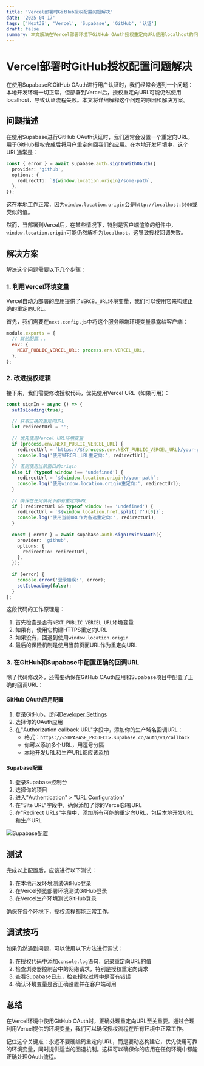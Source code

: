 ```yaml
---
title: 'Vercel部署时GitHub授权配置问题解决'
date: '2025-04-17'
tags: ['NextJS', 'Vercel', 'Supabase', 'GitHub', '认证']
draft: false
summary: 本文解决在Vercel部署环境下GitHub OAuth授权重定向URL使用localhost的问题，确保授权流程在生产环境正常工作。
---
```


# Vercel部署时GitHub授权配置问题解决

在使用Supabase和GitHub OAuth进行用户认证时，我们经常会遇到一个问题：本地开发环境一切正常，但部署到Vercel后，授权重定向URL可能仍然使用localhost，导致认证流程失败。本文将详细解释这个问题的原因和解决方案。

## 问题描述

在使用Supabase进行GitHub OAuth认证时，我们通常会设置一个重定向URL，用于GitHub授权完成后将用户重定向回我们的应用。在本地开发环境中，这个URL通常是：

```typescript
const { error } = await supabase.auth.signInWithOAuth({
  provider: 'github',
  options: {
    redirectTo: `${window.location.origin}/some-path`,
  },
});
```

这在本地工作正常，因为`window.location.origin`会是`http://localhost:3000`或类似的值。

然而，当部署到Vercel后，在某些情况下，特别是客户端渲染的组件中，`window.location.origin`可能仍然解析为`localhost`，这导致授权回调失败。

## 解决方案

解决这个问题需要以下几个步骤：

### 1. 利用Vercel环境变量

Vercel自动为部署的应用提供了`VERCEL_URL`环境变量，我们可以使用它来构建正确的重定向URL。

首先，我们需要在`next.config.js`中将这个服务器端环境变量暴露给客户端：

```javascript
module.exports = {
  // 其他配置...
  env: {
    NEXT_PUBLIC_VERCEL_URL: process.env.VERCEL_URL,
  },
};
```

### 2. 改进授权逻辑

接下来，我们需要修改授权代码，优先使用Vercel URL（如果可用）：

```typescript
const signIn = async () => {
  setIsLoading(true);
  
  // 获取正确的重定向URL
  let redirectUrl = '';
  
  // 优先使用Vercel URL环境变量
  if (process.env.NEXT_PUBLIC_VERCEL_URL) {
    redirectUrl = `https://${process.env.NEXT_PUBLIC_VERCEL_URL}/your-path`;
    console.log('使用VERCEL_URL重定向:', redirectUrl);
  } 
  // 否则使用当前窗口的origin
  else if (typeof window !== 'undefined') {
    redirectUrl = `${window.location.origin}/your-path`;
    console.log('使用window.location.origin重定向:', redirectUrl);
  }
  
  // 确保在任何情况下都有重定向URL
  if (!redirectUrl && typeof window !== 'undefined') {
    redirectUrl = `${window.location.href.split('?')[0]}`;
    console.log('使用当前URL作为备选重定向:', redirectUrl);
  }
  
  const { error } = await supabase.auth.signInWithOAuth({
    provider: 'github',
    options: {
      redirectTo: redirectUrl,
    },
  });
  
  if (error) {
    console.error('登录错误:', error);
    setIsLoading(false);
  }
};
```

这段代码的工作原理是：
1. 首先检查是否有`NEXT_PUBLIC_VERCEL_URL`环境变量
2. 如果有，使用它构建HTTPS重定向URL
3. 如果没有，回退到使用`window.location.origin`
4. 最后的保险机制是使用当前页面URL作为重定向URL

### 3. 在GitHub和Supabase中配置正确的回调URL

除了代码修改外，还需要确保在GitHub OAuth应用和Supabase项目中配置了正确的回调URL：

#### GitHub OAuth应用配置

1. 登录GitHub，访问[Developer Settings](https://github.com/settings/developers)
2. 选择你的OAuth应用
3. 在"Authorization callback URL"字段中，添加你的生产域名回调URL：
   - 格式：`https://<SUPABASE_PROJECT>.supabase.co/auth/v1/callback`
   - 你可以添加多个URL，用逗号分隔
   - 本地开发URL和生产URL都应该添加

#### Supabase配置

1. 登录Supabase控制台
2. 选择你的项目
3. 进入"Authentication" > "URL Configuration"
4. 在"Site URL"字段中，确保添加了你的Vercel部署URL
5. 在"Redirect URLs"字段中，添加所有可能的重定向URL，包括本地开发URL和生产URL

![Supabase配置](https://fibmocuqjpkyzrzoydzq.supabase.co/storage/v1/object/public/drop2/uploads/pasted-image-1744876428097-1744876429689.png)

## 测试

完成以上配置后，应该进行以下测试：

1. 在本地开发环境测试GitHub登录
2. 在Vercel预览部署环境测试GitHub登录
3. 在Vercel生产环境测试GitHub登录

确保在各个环境下，授权流程都能正常工作。

## 调试技巧

如果仍然遇到问题，可以使用以下方法进行调试：

1. 在授权代码中添加`console.log`语句，记录重定向URL的值
2. 检查浏览器控制台中的网络请求，特别是授权重定向请求
3. 查看Supabase日志，检查授权过程中是否有错误
4. 确认环境变量是否正确设置并在客户端可用

## 总结

在Vercel环境中使用GitHub OAuth时，正确处理重定向URL至关重要。通过合理利用Vercel提供的环境变量，我们可以确保授权流程在所有环境中正常工作。

记住这个关键点：永远不要硬编码重定向URL，而是要动态构建它，优先使用可靠的环境变量，同时提供适当的回退机制。这样可以确保你的应用在任何环境中都能正确处理OAuth流程。 